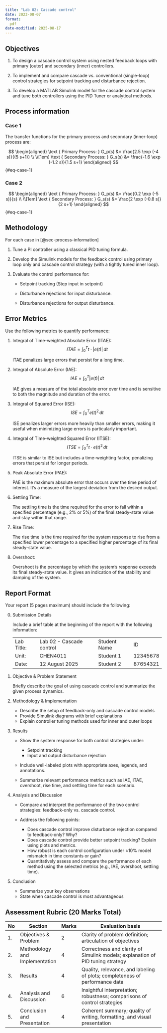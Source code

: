 ```yaml
---
title: "Lab 02: Cascade control"
date: 2023-08-07
format:
  pdf
date-modified: 2025-08-17
---
```


## Objectives

1. To design a cascade control system using nested feedback loops with primary (outer) and secondary (inner) controllers.

2. To implement and compare cascade vs. conventional (single-loop) control strategies for setpoint tracking and disturbance rejection.

3. To develop a MATLAB Simulink model for the cascade control system and tune both controllers using the PID Tuner or analytical methods.

## Process information {#sec-process-information}

### Case 1

The transfer functions for the primary process and secondary (inner-loop) process are:

$$
\begin{aligned}
\text { Primary Process: } G_p(s) &= \frac{2.5 \exp (-4 s)}{(5 s+1)} \\
\\[1em]
\text { Secondary Process: } G_s(s) &= \frac{-1.6 \exp (-1.2 s)}{1.5 s+1}
\end{aligned}
$${#eq-case-1}

### Case 2

$$
\begin{aligned}
\text { Primary Process: } G_p(s) &= \frac{0.2 \exp (-5 s)}{s} \\
\\[1em]
\text { Secondary Process: } G_s(s) &= \frac{2 \exp (-0.8 s)}{2 s+1}
\end{aligned}
$${#eq-case-1}


## Methodology

For each case in [@sec-process-information]

1. Tune a PI controller using a classical PID tuning formula.

2. Develop the Simulink models for the feedback control using primary loop only and
   cascade control strategy (with a tightly tuned inner loop). 

3. Evaluate the control performance for:

   - Setpoint tracking (Step input in setpoint)

   - Disturbance rejections for input disturbance.

   - Disturbance rejections for output disturbance.

## Error Metrics

Use the following metrics to quantify performance:

1. Integral of Time-weighted Absolute Error (ITAE):
   $$
   ITAE = \int_0^T t \cdot |e(t)| \, dt
   $$

   ITAE penalizes large errors that persist for a long time.

2. Integral of Absolute Error (IAE):
   $$
   IAE = \int_0^T |e(t)| \, dt
   $$

   IAE gives a measure of the total absolute error over time and is sensitive
   to both the magnitude and duration of the error.

3. Integral of Squared Error (ISE):
   $$
   ISE = \int_0^T e(t)^2 \, dt
   $$
   
   ISE penalizes larger errors more heavily than smaller errors, making it
   useful when minimizing large errors is particularly important.

4. Integral of Time-weighted Squared Error (ITSE):
   $$
   ITSE = \int_0^T t \cdot e(t)^2 \, dt
   $$

   ITSE is similar to ISE but includes a time-weighting factor, penalizing
   errors that persist for longer periods.

5. Peak Absolute Error (PAE):

   PAE is the maximum absolute error that occurs over the time period of
   interest. It's a measure of the largest deviation from the desired output.

6. Settling Time:

   The settling time is the time required for the error to fall within a
   specified percentage (e.g., 2% or 5%) of the final steady-state value and
   stay within that range.

7. Rise Time:

   The rise time is the time required for the system response to rise from a
   specified lower percentage to a specified higher percentage of its final
   steady-state value.

8. Overshoot:

   Overshoot is the percentage by which the system's response exceeds its final
   steady-state value. It gives an indication of the stability and damping of
   the system.


## Report Format

Your report (5 pages maximum) should include the following:

0. Submission Details

   Include a brief table at the beginning of the report with the following information:

   |||||
   |-|-|-|-|
   | Lab Title: | Lab 02 - Cascade control | Student Name | ID       |
   | Unit:      | CHEN4011                     | Student 1    | 12345678 |
   | Date:      | 12 August 2025               | Student 2    | 87654321 |

1. Objective & Problem Statement

   Briefly describe the goal of using cascade control and summarize the given process dynamics.

2. Methodology & Implementation

   * Describe the setup of feedback-only and cascade control models
   * Provide Simulink diagrams with brief explanations
   * Explain controller tuning methods used for inner and outer loops

3. Results

   * Show the system response for both control strategies under:
     - Setpoint tracking
     - Input and output disturbance rejection

   * Include well-labeled plots with appropriate axes, legends, and annotations.

   * Summarize relevant performance metrics such as IAE, ITAE, overshoot, rise time, and settling time for each scenario.

4. Analysis and Discussion

   * Compare and interpret the performance of the two control strategies: feedback-only vs. cascade control.

   * Address the following points:

     - Does cascade control improve disturbance rejection compared to feedback-only? Why?
     - Does cascade control provide better setpoint tracking? Explain using plots and metrics.
     - How robust is each control configuration under ±10% model mismatch in time constants or gain?
     - Quantitatively assess and compare the performance of each method using the selected metrics (e.g., IAE, overshoot, settling time).

5. Conclusion

   * Summarize your key observations
   * State when cascade control is most advantageous

## Assessment Rubric (20 Marks Total)

|No|Section|Marks|Evaluation basis|
|-|---|-|-------|
|1.|Objectives & Problem| 2| Clarity of problem definition; articulation of objectives|
|2.|Methodology and Implementation | 4| Correctness and clarity of Simulink models; explanation of PID tuning strategy|
|3.|Results| 4| Quality, relevance, and labeling of plots; completeness of performance data    |
|4.|Analysis and Discussion| 6| Insightful interpretation; robustness; comparisons of control strategies|
|5.|Conclusion and Presentation| 4| Coherent summary; quality of writing, formatting, and visual presentation|

